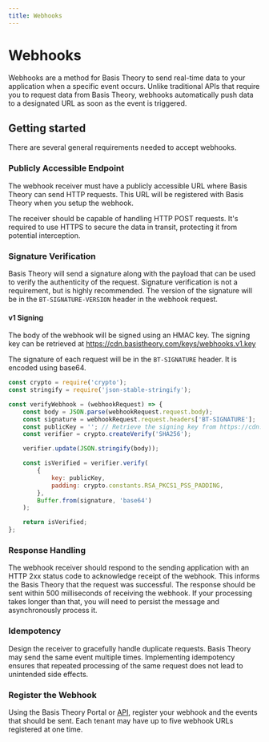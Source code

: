 ```yaml
---
title: Webhooks
---
```


# Webhooks

Webhooks are a method for Basis Theory to send real-time data to your application when a specific event occurs.
Unlike traditional APIs that require you to request data from Basis Theory, webhooks automatically push data to a designated URL as soon as the event is triggered.

## Getting started

There are several general requirements needed to accept webhooks.

### Publicly Accessible Endpoint

The webhook receiver must have a publicly accessible URL where Basis Theory can send HTTP requests.
This URL will be registered with Basis Theory when you setup the webhook.

The receiver should be capable of handling HTTP POST requests.
It's required to use HTTPS to secure the data in transit, protecting it from potential interception.

### Signature Verification

Basis Theory will send a signature along with the payload that can be used to verify the authenticity of the request.
Signature verification is not a requirement, but is highly recommended.
The version of the signature will be in the `BT-SIGNATURE-VERSION` header in the webhook request.

#### v1 Signing

The body of the webhook will be signed using an HMAC key.
The signing key can be retrieved at https://cdn.basistheory.com/keys/webhooks.v1.key

The signature of each request will be in the `BT-SIGNATURE` header.
It is encoded using base64.

```javascript title="Sample Javascript Signature Verification"
const crypto = require('crypto');
const stringify = require('json-stable-stringify');

const verifyWebhook = (webhookRequest) => {
    const body = JSON.parse(webhookRequest.request.body);
    const signature = webhookRequest.request.headers['BT-SIGNATURE'];
    const publicKey = ''; // Retrieve the signing key from https://cdn.basistheory.com/keys/webhooks.v1.key
    const verifier = crypto.createVerify('SHA256');

    verifier.update(JSON.stringify(body));

    const isVerified = verifier.verify(
        {
            key: publicKey,
            padding: crypto.constants.RSA_PKCS1_PSS_PADDING,
        },
        Buffer.from(signature, 'base64')
    );

    return isVerified;
};
```

### Response Handling

The webhook receiver should respond to the sending application with an HTTP 2xx status code to acknowledge receipt of the webhook.
This informs the Basis Theory that the request was successful.
The response should be sent within 500 milliseconds of receiving the webhook.
If your processing takes longer than that, you will need to persist the message and asynchronously process it.

### Idempotency

Design the receiver to gracefully handle duplicate requests.
Basis Theory may send the same event multiple times.
Implementing idempotency ensures that repeated processing of the same request does not lead to unintended side effects.

### Register the Webhook

Using the Basis Theory Portal or [API](/docs/api/webhooks/api), register your webhook and the events that should be sent.
Each tenant may have up to five webhook URLs registered at one time.




